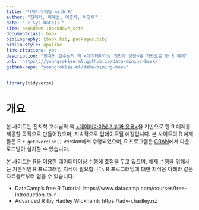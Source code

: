 ```yaml
--- 
title: "데이터마이닝 with R"
author: "전치혁, 이혜선, 이종석, 이영록"
date: "`r Sys.Date()`"
site: bookdown::bookdown_site
documentclass: book
bibliography: [book.bib, packages.bib]
biblio-style: apalike
link-citations: yes
description: "전치혁 교수님의 책 <데이터마이닝 기법과 응용>을 기반으로 한 R 예제"
url: 'https\://youngroklee-ml.github.io/data-mining-book/'
github-repo: "youngroklee-ml/data-mining-book"
---
```


```r
library(tidyverse)
```


# 개요 {-}

본 사이트는 전치혁 교수님의 책 [<데이터마이닝 기법과 응용>](http://www.hannarae.net/books/area.php?ptype=view&prdcode=1409250010)을 기반으로 한 R 예제를 제공할 목적으로 만들어졌으며, 지속적으로 업데이트될 예정입니다. 본 사이트의 R 예제들은 R `r getRversion()` version에서 수행되었으며, R 프로그램은 [CRAN](https://cran.r-project.org)에서 다운로드받아 설치할 수 있습니다.

본 사이트는 R을 이용한 데이터마이닝 수행에 초점을 두고 있으며, 예제 수행을 위해서는 기본적인 R 프로그래밍 지식이 필요합니다. R 프로그래밍에 대한 지식은 아래와 같은 자료들로부터 얻을 수 있습니다.

- DataCamp's free R Tutorial: https://www.datacamp.com/courses/free-introduction-to-r
- Advanced R (by Hadley Wickham): https://adv-r.hadley.nz

